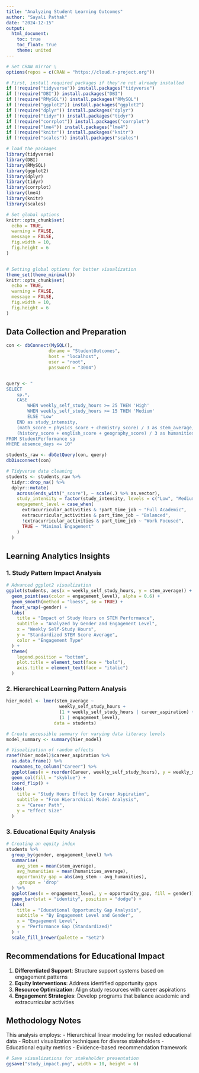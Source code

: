 ---
title: "Analyzing Student Learning Outcomes"
author: "Sayali Pathak"
date: "2024-12-15"
output:
  html_document:
    toc: true
    toc_float: true
    theme: united
---

```{r setup, include=FALSE}
# Set CRAN mirror \
options(repos = c(CRAN = "https://cloud.r-project.org"))

# First, install required packages if they're not already installed
if (!require("tidyverse")) install.packages("tidyverse")
if (!require("DBI")) install.packages("DBI")
if (!require("RMySQL")) install.packages("RMySQL")
if (!require("ggplot2")) install.packages("ggplot2")
if (!require("dplyr")) install.packages("dplyr")
if (!require("tidyr")) install.packages("tidyr")
if (!require("corrplot")) install.packages("corrplot")
if (!require("lme4")) install.packages("lme4")
if (!require("knitr")) install.packages("knitr")
if (!require("scales")) install.packages("scales")

# load the packages
library(tidyverse)
library(DBI)
library(RMySQL)
library(ggplot2)
library(dplyr)
library(tidyr)
library(corrplot)
library(lme4)
library(knitr)
library(scales)

# Set global options
knitr::opts_chunk$set(
  echo = TRUE,
  warning = FALSE,
  message = FALSE,
  fig.width = 10,
  fig.height = 6
)


# Setting global options for better visualization
theme_set(theme_minimal())
knitr::opts_chunk$set(
  echo = TRUE,
  warning = FALSE,
  message = FALSE,
  fig.width = 10,
  fig.height = 6
)
```

## Data Collection and Preparation
```{r data_prep}

con <- dbConnect(MySQL(),
                dbname = "StudentOutcomes",
                host = "localhost",
                user = "root",
                password = "3004")


query <- "
SELECT 
    sp.*,
    CASE 
        WHEN weekly_self_study_hours >= 25 THEN 'High'
        WHEN weekly_self_study_hours >= 15 THEN 'Medium'
        ELSE 'Low'
    END as study_intensity,
    (math_score + physics_score + chemistry_score) / 3 as stem_average,
    (history_score + english_score + geography_score) / 3 as humanities_average
FROM StudentPerformance sp
WHERE absence_days <= 10"

students_raw <- dbGetQuery(con, query)
dbDisconnect(con)

# Tidyverse data cleaning
students <- students_raw %>%
  tidyr::drop_na() %>%
  dplyr::mutate(
    across(ends_with("_score"), ~ scale(.) %>% as.vector),
    study_intensity = factor(study_intensity, levels = c("Low", "Medium", "High")),
    engagement_level = case_when(
      extracurricular_activities & !part_time_job ~ "Full Academic",
      extracurricular_activities & part_time_job ~ "Balanced",
      !extracurricular_activities & part_time_job ~ "Work Focused",
      TRUE ~ "Minimal Engagement"
    )
  )
```

## Learning Analytics Insights

### 1. Study Pattern Impact Analysis
```{r study_patterns}
# Advanced ggplot2 visualization
ggplot(students, aes(x = weekly_self_study_hours, y = stem_average)) +
  geom_point(aes(color = engagement_level), alpha = 0.6) +
  geom_smooth(method = "loess", se = TRUE) +
  facet_wrap(~gender) +
  labs(
    title = "Impact of Study Hours on STEM Performance",
    subtitle = "Analyzed by Gender and Engagement Level",
    x = "Weekly Self-Study Hours",
    y = "Standardized STEM Score Average",
    color = "Engagement Type"
  ) +
  theme(
    legend.position = "bottom",
    plot.title = element_text(face = "bold"),
    axis.title = element_text(face = "italic")
  )
```

### 2. Hierarchical Learning Pattern Analysis
```{r hierarchical}

hier_model <- lmer(stem_average ~ 
                    weekly_self_study_hours + 
                    (1 + weekly_self_study_hours | career_aspiration) +
                    (1 | engagement_level),
                  data = students)

# Create accessible summary for varying data literacy levels
model_summary <- summary(hier_model)

# Visualization of random effects
ranef(hier_model)$career_aspiration %>%
  as.data.frame() %>%
  rownames_to_column("Career") %>%
  ggplot(aes(x = reorder(Career, weekly_self_study_hours), y = weekly_self_study_hours)) +
  geom_col(fill = "skyblue") +
  coord_flip() +
  labs(
    title = "Study Hours Effect by Career Aspiration",
    subtitle = "From Hierarchical Model Analysis",
    x = "Career Path",
    y = "Effect Size"
  )
```

### 3. Educational Equity Analysis
```{r equity}
# Creating an equity index
students %>%
  group_by(gender, engagement_level) %>%
  summarise(
    avg_stem = mean(stem_average),
    avg_humanities = mean(humanities_average),
    opportunity_gap = abs(avg_stem - avg_humanities),
    .groups = 'drop'
  ) %>%
  ggplot(aes(x = engagement_level, y = opportunity_gap, fill = gender)) +
  geom_bar(stat = "identity", position = "dodge") +
  labs(
    title = "Educational Opportunity Gap Analysis",
    subtitle = "By Engagement Level and Gender",
    x = "Engagement Level",
    y = "Performance Gap (Standardized)"
  ) +
  scale_fill_brewer(palette = "Set2")
```

## Recommendations for Educational Impact


1. **Differentiated Support**: Structure support systems based on engagement patterns
2. **Equity Interventions**: Address identified opportunity gaps
3. **Resource Optimization**: Align study resources with career aspirations
4. **Engagement Strategies**: Develop programs that balance academic and extracurricular activities

## Methodology Notes

This analysis employs:
- Hierarchical linear modeling for nested educational data
- Robust visualization techniques for diverse stakeholders
- Educational equity metrics
- Evidence-based recommendation framework

```{r save_report}
# Save visualizations for stakeholder presentation
ggsave("study_impact.png", width = 10, height = 6)
```